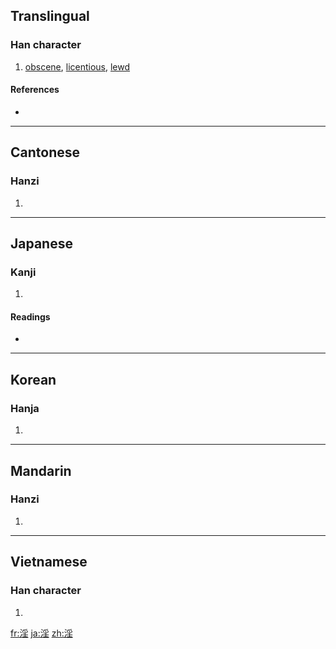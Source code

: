 {{also|婬}}
==Translingual==

===Han character===
{{Han char|rn=85|rad=水|as=08|sn=11|four=3211<sub>4</sub>|canj=水月竹土 (EBHG)}}

# [[obscene]], [[licentious]], [[lewd]]

====References====
* {{Han ref|kx=0631.090|dkj=17678|dj=1033.120|hdz=31654.040|uh=6DEB|ud=28139|bh=B25D|bd=45661}}

----

==Cantonese==

===Hanzi===
{{yue-hanzi|jyut=|y=yam4}}

# {{defn|Cantonese|sort=水08}}

----

==Japanese==

===Kanji===
{{ja-kanji|grade=|rs=水08}}

# {{defn|Japanese}}

====Readings====
* {{ja-readings|on=[[いん]] (in)|kun=[[ひたす]] (hitasu), [[ほしいまま]] (hoshiimama), [[みだら]] (midara)}}

----

==Korean==

===Hanja===
{{ko-hanja|hangeul=음|eumhun=|rv=eum|mr=ŭm|y=um}}

# {{defn|Korean|sort=水08}}

----

==Mandarin==

===Hanzi===
{{cmn-hanzi|pin=[[yàn]] ([[yan4]]), [[yáo]] ([[yao2]]), [[yín]] ([[yin2]])|wg=yen<sup>4</sup>, yao<sup>2</sup>, yin<sup>2</sup>}}

# {{defn|Mandarin|sort=水08}}

----

==Vietnamese==

===Han character===
{{vi-hantu|[[dâm]], [[dầm]], [[đầm]], [[đẫm]], [[đằm]], [[giầm]]|rs=水08}}

# {{defn|Vietnamese|sort=水08}}

[[fr:淫]]
[[ja:淫]]
[[zh:淫]]